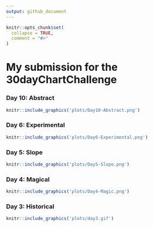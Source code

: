 ```yaml
---
output: github_document
---
```


<!-- README.md is generated from README.Rmd. Please edit that file -->

```r
knitr::opts_chunk$set(
  collapse = TRUE,
  comment = "#>"
)
```

# My submission for the 30dayChartChallenge

<!-- badges: start -->
<!-- badges: end -->

### Day 10: Abstract
```r
knitr::include_graphics('plots/Day10-Abstract.png')
```


### Day 6: Experimental

```r
knitr::include_graphics('plots/Day6-Experimental.png')
```


### Day 5: Slope

```r
knitr::include_graphics('plots/Day5-Slope.png')
```


### Day 4: Magical
```r
knitr::include_graphics('plots/Day4-Magic.png')
```


### Day 3: Historical
```r
knitr::include_graphics('plots/day3.gif')
```

